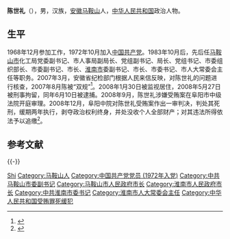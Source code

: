 '''陈世礼'''（{{bd|1951年|11月||catIdx=C陈}}），男，汉族，[[安徽|安徽]][[马鞍山|马鞍山]]人，[[中华人民共和国|中华人民共和国]]政治人物。

== 生平 ==
1968年12月参加工作，1972年10月加入[[中国共产党|中国共产党]]。1983年10月后，先后任[[马鞍山市|马鞍山市]]化工局党委副书记、市人事局副局长、党组副书记、局长、党组书记、市委组织部长、市委副书记、市长、[[淮南市|淮南市]]委副书记、市长、市委书记、市人大常委会主任等职务。2007年3月，安徽省纪检部门根据人民来信反映，对陈世礼的问题进行核查，2007年8月陈被“双规”<ref>{{cite web|accessdate=2016-05-24|url=http://www.thepaper.cn/newsDetail_forward_1473534|title=安徽副省长杨振超被查，淮南连续四任市委书记均告落马|publisher=澎湃新闻}}</ref>。2008年1月30日被监视居住，2008年5月27日被刑事拘留，同年6月10日被逮捕。2008年9月，陈世礼涉嫌受贿案在阜阳市中级法院开庭审理。2008年12月，阜阳中院对陈世礼受贿案作出一审判决，判处其死刑，缓期两年执行，剥夺政治权利终身，并处没收个人全部财产；对其违法所得依法予以追缴<ref>{{cite web|accessdate=2016-05-24|url=http://old.chinacourt.org/html/article/200812/09/334781.shtml|title=安徽淮南原市委书记陈世礼受贿620余万元一审被判处死缓|publisher=中国法院网}}{{Dead link|date=2019年11月 |bot=InternetArchiveBot |fix-attempted=yes }}</ref>。

==参考文献==
{{reflist}}

{{-}}
{{start box}}
{{s-ppo|cpc}}
{{s-before|[[陈维席|陈维席]]}}
{{s-title|[[中国共产党淮南市委员会|中国共产党淮南市委员会]]书记|2003年4月－2007年7月}}
{{s-after|[[杨振超|杨振超]]}}
{{end box}}

{{Authority control}}
{{DEFAULTSORT:Chen陈}}
[[Category:陈姓|Shi]]
[[Category:马鞍山人|Category:马鞍山人]]
[[Category:中国共产党党员_(1972年入党)|Category:中国共产党党员 (1972年入党)]]
[[Category:中共马鞍山市委副书记|Category:中共马鞍山市委副书记]]
[[Category:马鞍山市人民政府市长|Category:马鞍山市人民政府市长]]
[[Category:淮南市人民政府市长|Category:淮南市人民政府市长]]
[[Category:中共淮南市委书记|Category:中共淮南市委书记]]
[[Category:淮南市人大常委会主任|Category:淮南市人大常委会主任]]
[[Category:中华人民共和国受贿罪死缓犯|Category:中华人民共和国受贿罪死缓犯]]